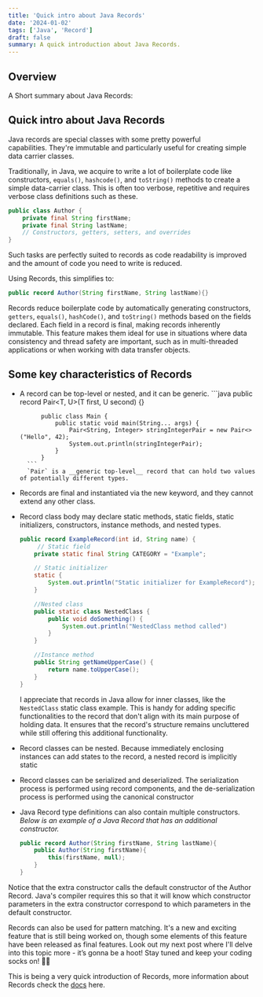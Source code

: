 ```yaml
---
title: 'Quick intro about Java Records'
date: '2024-01-02'
tags: ['Java', 'Record']
draft: false
summary: A quick introduction about Java Records.
---
```



## Overview
A Short summary about Java Records: 
<TOCInline toc={props.toc} exclude="Overview" toHeading={2} />

## Quick intro about Java Records
Java records are special classes with some pretty powerful capabilities. They're immutable and 
particularly useful for creating simple data carrier classes.

Traditionally, in Java, we acquire to write a lot of boilerplate code like constructors, `equals()`, `hashcode()`, 
and `toString()` methods to create a simple data-carrier class. This is often too verbose, repetitive
and requires verbose class definitions such as these. 

```java
public class Author {
	private final String firstName;
    private final String lastName;
    // Constructors, getters, setters, and overrides
}
```

Such tasks are perfectly suited to records as code readability is improved and the amount of code you need to write
is reduced. 

Using Records, this simplifies to: 

```java
public record Author(String firstName, String lastName){}
```

Records reduce boilerplate code by automatically generating constructors, `getters`, `equals()`, `hashCode()`, and `toString()` methods
based on the fields declared. Each field in a record is final, making records inherently immutable. 
This feature makes them ideal for use in situations where data consistency and thread safety are important,
such as in multi-threaded applications or when working with data transfer objects.


## Some key characteristics of Records

- A record can be top-level or nested, and it can be generic.
		  ```java 
		 	public record Pair<T, U>(T first, U second) {}

			public class Main {
				public static void main(String... args) {
					Pair<String, Integer> stringIntegerPair = new Pair<>("Hello", 42);
					System.out.println(stringIntegerPair);
				}
			}
		```
		`Pair` is a __generic top-level__ record that can hold two values of potentially different types.
 - Records are final and instantiated via the new keyword, and they cannot extend any other class.
 - Record class body may declare static methods, static fields, static initializers, constructors, instance methods, and nested types.
	```java 
	public record ExampleRecord(int id, String name) {
		 // Static field
    	private static final String CATEGORY = "Example";

    	// Static initializer
    	static {
        	System.out.println("Static initializer for ExampleRecord");
    	}

		//Nested class 
		public static class NestedClass {
			public void doSomething() {
				System.out.println("NestedClass method called")
			}
		}

		//Instance method
		public String getNameUpperCase() {
			return name.toUpperCase();
		}
	}
	```
	I appreciate that records in Java allow for inner classes, like the `NestedClass` static class example. 
	This is handy for adding specific functionalities to the record that don't align with its main purpose of holding data. 
	It ensures that the record's structure remains uncluttered while still offering this additional functionality.

 - Record classes can be nested. Because immediately enclosing instances can add states to the record, a nested record is implicitly static

 - Record classes can be serialized and deserialized. The serialization process is performed using record components, and the de-serialization process is performed using the canonical constructor
 - Java Record type definitions can also contain multiple constructors. 
 	_Below is an example of a Java Record that has an additional constructor._

	```java 
	public record Author(String firstName, String lastName){
		public Author(String firstName){
			this(firstName, null);
		}
	}
	```

Notice that the extra constructor calls the default constructor of the Author Record. 
Java's compiler requires this so that it will know which constructor parameters in the extra 
constructor correspond to which parameters in the default constructor.

Records can also be used for pattern matching. It's a new and exciting feature that is still being worked on, though some elements of this
feature have been released as final features. 
Look out my next post where I'll delve into this topic more -  it’s gonna be a hoot! Stay tuned and keep your coding socks on! 🤗🎉

This is being a very quick introduction of Records, more information about Records check the [docs](https://docs.oracle.com/en/java/javase/17/language/records.html) here.